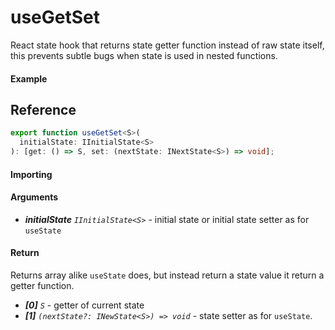 
<Meta title="State/useGetSet" component={Example} />

# useGetSet

React state hook that returns state getter function instead of raw state itself, this prevents subtle bugs when state is used in nested functions.

#### Example

<Canvas>
  <Story story={Example} inline />
</Canvas>

## Reference

```ts
export function useGetSet<S>(
  initialState: IInitialState<S>
): [get: () => S, set: (nextState: INextState<S>) => void];
```

#### Importing

<ImportPath />

#### Arguments

- _**initialState**_ _`IInitialState<S>`_ - initial state or initial state setter as for `useState`

#### Return

Returns array alike `useState` does, but instead return a state value it return a getter function.

- _**[0]**_ _`S`_ - getter of current state
- _**[1]**_ _`(nextState?: INewState<S>) => void`_ - state setter as for `useState`.
